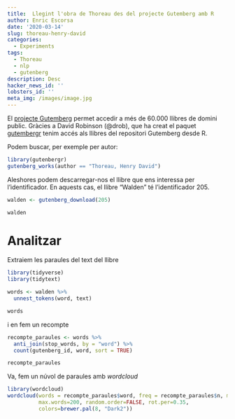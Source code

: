 ```yaml
---
title:  Llegint l'obra de Thoreau des del projecte Gutemberg amb R
author: Enric Escorsa
date: '2020-03-14'
slug: thoreau-henry-david
categories:
  - Experiments
tags:
  - Thoreau
  - nlp
  - gutenberg
description: Desc
hacker_news_id: ''
lobsters_id: ''
meta_img: /images/image.jpg
---
```


El [projecte Gutemberg](http://www.gutenberg.org/) permet accedir a més de 60.000 llibres de domini public. Gràcies a David Robinson (@drob), que ha creat el paquet [gutembergr](https://cran.r-project.org/web/packages/gutenbergr/vignettes/intro.html) tenim accés als llibres del repositori Gutemberg desde R.

Podem buscar, per exemple per autor:

```r
library(gutenbergr)
gutenberg_works(author == "Thoreau, Henry David")
```

Aleshores podem descarregar-nos el llibre que ens interessa per l'identificador. En aquests cas, el llibre "Walden" té l'identificador 205.

```r
walden <- gutenberg_download(205)

walden
```

# Analitzar

Extraiem les paraules del text del llibre

```r
library(tidyverse)
library(tidytext)

words <- walden %>%
  unnest_tokens(word, text)

words
```

i en fem un recompte

```r
recompte_paraules <- words %>%
  anti_join(stop_words, by = "word") %>%
  count(gutenberg_id, word, sort = TRUE)

recompte_paraules
```


Va, fem un núvol de paraules amb _wordcloud_

```r
library(wordcloud)
wordcloud(words = recompte_paraules$word, freq = recompte_paraules$n, min.freq = 1,
          max.words=200, random.order=FALSE, rot.per=0.35, 
          colors=brewer.pal(8, "Dark2"))
```

